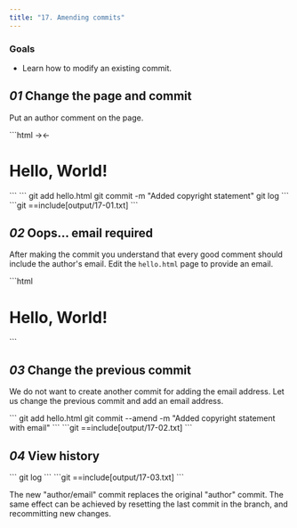 ```yaml
---
title: "17. Amending commits"
---
```


### Goals

- Learn how to modify an existing commit.

## _01_ Change the page and commit

Put an author comment on the page.

<File file="hello.html">
```html
→<!-- Author: Alexander Shvets -->←
<html>
  <head>
  </head>
  <body>
    <h1>Hello, World!</h1>
  </body>
</html>
```
</File>

<Run>
```
git add hello.html
git commit -m "Added copyright statement"
git log
```
</Run>

<Output>
```git
==include[output/17-01.txt]
```
</Output>

## _02_ Oops... email required

After making the commit you understand that every good comment should include the author's email. Edit the `hello.html` page to provide an email.

<File file="hello.html">
```html
<!-- Author: Alexander Shvets →(alex@githowto.com)← -->
<html>
  <head>
  </head>
  <body>
    <h1>Hello, World!</h1>
  </body>
</html>
```
</File>

## _03_ Change the previous commit

We do not want to create another commit for adding the email address. Let us change the previous commit and add an email address.

<Run>
```
git add hello.html
git commit --amend -m "Added copyright statement with email"
```
</Run>

<Output>
```git
==include[output/17-02.txt]
```
</Output>

## _04_ View history

<Run>
```
git log
```
</Run>

<Output>
```git
==include[output/17-03.txt]
```
</Output>

The new "author/email" commit replaces the original "author" commit. The same effect can be achieved by resetting the last commit in the branch, and recommitting new changes.
